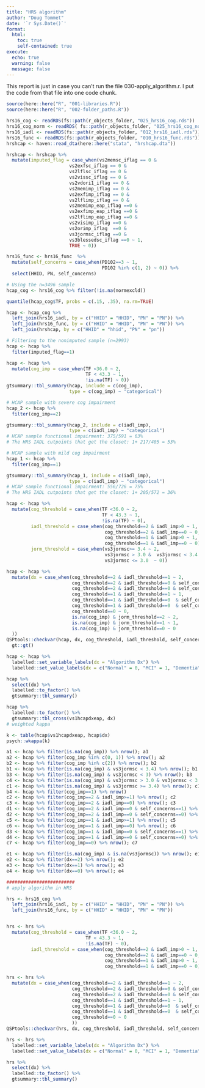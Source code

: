 ```yaml
---
title: "HRS algorithm"
author: "Doug Tommet"
date: '`r Sys.Date()`'
format: 
  html:
    toc: true
    self-contained: true
execute:
  echo: true
  warning: false
  message: false
---
```


This report is just in case you can't run the file 030-apply_algorithm.r.  I put the code from that file into one code chunk.


```r

source(here::here("R", "001-libraries.R"))
source(here::here("R", "002-folder_paths.R"))

hrs16_cog <- readRDS(fs::path(r_objects_folder, "025_hrs16_cog.rds"))
hrs16_cog_norm <- readRDS( fs::path(r_objects_folder, "025_hrs16_cog_norm.rds"))
hrs16_iadl <- readRDS(fs::path(r_objects_folder, "012_hrs16_iadl.rds"))
hrs16_func <- readRDS(fs::path(r_objects_folder, "010_hrs16_func.rds"))
hrshcap <- haven::read_dta(here::here("stata", "hrshcap.dta"))

hrshcap <- hrshcap %>%
  mutate(imputed_flag = case_when(vs2memsc_iflag == 0 &
                       vs2exfsc_iflag == 0 &
                       vs2lflsc_iflag == 0 &
                       vs2vissc_iflag == 0 &
                       vs2vdori1_iflag == 0 &
                       vs2memimp_iflag == 0 &
                       vs2exfimp_iflag == 0 &
                       vs2lflimp_iflag == 0 &
                       vs2memimp_eap_iflag ==0 &
                       vs2exfimp_eap_iflag ==0 &
                       vs2lflimp_eap_iflag ==0 &
                       vs2visimp_iflag ==0 &
                       vs2orimp_iflag  ==0 &
                       vs3jormsc_iflag ==0 &
                       vs3blessedsc_iflag ==0 ~ 1,
                       TRUE ~ 0))

hrs16_func <- hrs16_func  %>%
  mutate(self_concerns = case_when(PD102==3 ~ 1,
                                   PD102 %in% c(1, 2) ~ 0)) %>%
  select(HHID, PN, self_concerns)

# Using the n=3496 sample
hcap_cog <- hrs16_cog %>% filter(!is.na(normexcld))

quantile(hcap_cog$TF, probs = c(.15, .35), na.rm=TRUE)

hcap <- hcap_cog %>%
  left_join(hrs16_iadl, by = c("HHID" = "HHID", "PN" = "PN")) %>%
  left_join(hrs16_func, by = c("HHID" = "HHID", "PN" = "PN")) %>%
  left_join(hrshcap, by = c("HHID" = "hhid", "PN" = "pn"))

# Filtering to the nonimputed sample (n=2993)
hcap <- hcap %>%
  filter(imputed_flag==1)

hcap <- hcap %>%
  mutate(cog_imp = case_when(TF <36.0 ~ 2,
                             TF < 43.3 ~ 1,
                             !is.na(TF) ~ 0))
gtsummary::tbl_summary(hcap, include = c(cog_imp),
                       type = c(cog_imp) ~ "categorical")

# HCAP sample with severe cog impairment
hcap_2 <- hcap %>%
  filter(cog_imp==2)

gtsummary::tbl_summary(hcap_2, include = c(iadl_imp),
                       type = c(iadl_imp) ~ "categorical")
# HCAP sample functional impairment: 375/591 = 63%
# The HRS IADL cutpoints that get the closet: 1+ 217/405 = 53%

# HCAP sample with mild cog impairment
hcap_1 <- hcap %>%
  filter(cog_imp==1)

gtsummary::tbl_summary(hcap_1, include = c(iadl_imp),
                       type = c(iadl_imp) ~ "categorical")
# HCAP sample functional impairment: 556/726 = 75%
# The HRS IADL cutpoints that get the closet: 1+ 205/572 = 36%

hcap <- hcap %>%
  mutate(cog_threshold = case_when(TF <36.0 ~ 2,
                                   TF < 43.3 ~ 1,
                                   !is.na(TF) ~ 0),
         iadl_threshold = case_when(cog_threshold==2 & iadl_imp>0 ~ 1,
                                    cog_threshold==2 & iadl_imp==0 ~ 0,
                                    cog_threshold==1 & iadl_imp>0 ~ 1,
                                    cog_threshold==1 & iadl_imp==0 ~ 0),
         jorm_threshold = case_when(vs3jormsc>= 3.4 ~ 2,
                                    vs3jormsc > 3.0 &  vs3jormsc < 3.4 ~ 1,
                                    vs3jormsc <= 3.0  ~ 0))

hcap <- hcap %>%
  mutate(dx = case_when(cog_threshold==2 & iadl_threshold==1 ~ 2,
                        cog_threshold==2 & iadl_threshold==0 & self_concerns==1 ~ 2,
                        cog_threshold==2 & iadl_threshold==0 & self_concerns==0 ~ 1,
                        cog_threshold==1 & iadl_threshold==1 ~ 1,
                        cog_threshold==1 & iadl_threshold==0  & self_concerns==1~ 1,
                        cog_threshold==1 & iadl_threshold==0  & self_concerns==0~ 0,
                        cog_threshold==0 ~ 0,
                        is.na(cog_imp) & jorm_threshold==2 ~ 2,
                        is.na(cog_imp) & jorm_threshold==1 ~ 1,
                        is.na(cog_imp) & jorm_threshold==0 ~ 0
  ))
QSPtools::checkvar(hcap, dx, cog_threshold, iadl_threshold, self_concerns, jorm_threshold) %>%
  gt::gt()

hcap <- hcap %>%
  labelled::set_variable_labels(dx = "Algorithm Dx") %>%
  labelled::set_value_labels(dx = c("Normal" = 0, "MCI" = 1, "Dementia" = 2))

hcap %>%
  select(dx) %>%
  labelled::to_factor() %>%
  gtsummary::tbl_summary()

hcap %>%
  labelled::to_factor() %>%
  gtsummary::tbl_cross(vs1hcapdxeap, dx)
# weighted kappa

k <- table(hcap$vs1hcapdxeap, hcap$dx)
psych::wkappa(k)

a1 <- hcap %>% filter(is.na(cog_imp)) %>% nrow(); a1
a2 <- hcap %>% filter(cog_imp %in% c(0, 1)) %>% nrow(); a2
b2 <- hcap %>% filter(cog_imp %in% c(2)) %>% nrow(); b2
b1 <- hcap %>% filter(is.na(cog_imp) & vs3jormsc < 3.4) %>% nrow(); b1
b3 <- hcap %>% filter(is.na(cog_imp) & vs3jormsc < 3) %>% nrow(); b3
c4 <- hcap %>% filter(is.na(cog_imp) & vs3jormsc > 3.0 & vs3jormsc < 3.4) %>% nrow(); c4
c1 <- hcap %>% filter(is.na(cog_imp) & vs3jormsc >= 3.4) %>% nrow(); c1
b4 <- hcap %>% filter(cog_imp==1) %>% nrow()
c2 <- hcap %>% filter(cog_imp==2 & iadl_imp>=1) %>% nrow(); c2
c3 <- hcap %>% filter(cog_imp==2 & iadl_imp==0) %>% nrow(); c3
d1 <- hcap %>% filter(cog_imp==2 & iadl_imp==0 & self_concerns==1) %>% nrow(); d1
d2 <- hcap %>% filter(cog_imp==2 & iadl_imp==0 & self_concerns==0) %>% nrow(); d2
c5 <- hcap %>% filter(cog_imp==1 & iadl_imp>=1) %>% nrow(); c5
c6 <- hcap %>% filter(cog_imp==1 & iadl_imp==0) %>% nrow(); c6
d3 <- hcap %>% filter(cog_imp==1 & iadl_imp==0 & self_concerns==1) %>% nrow(); d3
d4 <- hcap %>% filter(cog_imp==1 & iadl_imp==0 & self_concerns==0) %>% nrow(); d4
c7 <- hcap %>% filter(cog_imp==0) %>% nrow(); c7

e1 <- hcap %>% filter(is.na(cog_imp) & is.na(vs3jormsc)) %>% nrow(); e1
e2 <- hcap %>% filter(dx==2) %>% nrow(); e2
e3 <- hcap %>% filter(dx==1) %>% nrow(); e3
e4 <- hcap %>% filter(dx==0) %>% nrow(); e4

#########################
# apply algorithm in HRS

hrs <- hrs16_cog %>%
  left_join(hrs16_iadl, by = c("HHID" = "HHID", "PN" = "PN")) %>%
  left_join(hrs16_func, by = c("HHID" = "HHID", "PN" = "PN"))


hrs <- hrs %>%
  mutate(cog_threshold = case_when(TF <36.0 ~ 2,
                             TF < 43.3 ~ 1,
                             !is.na(TF) ~ 0),
         iadl_threshold = case_when(cog_threshold==2 & iadl_imp>0 ~ 1,
                                    cog_threshold==2 & iadl_imp==0 ~ 0,
                                    cog_threshold==1 & iadl_imp>0 ~ 1,
                                    cog_threshold==1 & iadl_imp==0 ~ 0))

hrs <- hrs %>%
  mutate(dx = case_when(cog_threshold==2 & iadl_threshold==1 ~ 2,
                        cog_threshold==2 & iadl_threshold==0 & self_concerns==1 ~ 2,
                        cog_threshold==2 & iadl_threshold==0 & self_concerns==0 ~ 1,
                        cog_threshold==1 & iadl_threshold==1 ~ 1,
                        cog_threshold==1 & iadl_threshold==0  & self_concerns==1~ 1,
                        cog_threshold==1 & iadl_threshold==0  & self_concerns==0~ 0,
                        cog_threshold==0 ~ 0
                        ))
QSPtools::checkvar(hrs, dx, cog_threshold, iadl_threshold, self_concerns)

hrs <- hrs %>%
  labelled::set_variable_labels(dx = "Algorithm Dx") %>%
  labelled::set_value_labels(dx = c("Normal" = 0, "MCI" = 1, "Dementia" = 2))

hrs %>%
  select(dx) %>%
  labelled::to_factor() %>%
  gtsummary::tbl_summary()

```
